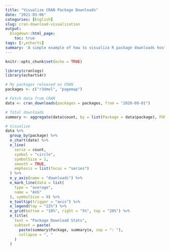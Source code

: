 ```yaml
---
title: "Visualize CRAN Package Downloads"
date: "2021-03-06"
categories: [English]
slug: cran-download-visualization
output:
  blogdown::html_page:
    toc: true
tags: [r,echarts]
summary: 'A simple example of how to visualiza R package downloads hosted on CRAN using `{cranlogs}` and `{echarts4r}`'
---
```


```r
knitr::opts_chunk$set(echo = TRUE)
```

```r
library(cranlogs)
library(echarts4r)

# My packages released on CRAN
packages <- c("r3dmol", "pagemap")

# Fetch data from CRAN
data <- cran_downloads(packages = packages, from = "2020-09-01")

# Total downloads
summary <- aggregate(data$count, by = list(Package = data$package), FUN = sum)

# Visualize
data %>%
  group_by(package) %>%
  e_chart(date) %>%
  e_line(
    serie = count,
    symbol = "circle",
    symbolSize = 1,
    smooth = TRUE,
    emphasis = list(focus = "series")
  ) %>%
  e_y_axis(name = "downloads") %>%
  e_mark_line(data = list(
    type = "average",
    name = "AVG"
  ), symbolSize = 0) %>%
  e_tooltip(trigger = "axis") %>%
  e_legend(top = "22%") %>%
  e_grid(bottom = "10%", right = "5%", top = "20%") %>%
  e_title(
    text = "Package Download Stats",
    subtext = paste(
      paste(summary$Package, summary$x, sep = ": "),
      collapse = ", "
    )
  )
```
